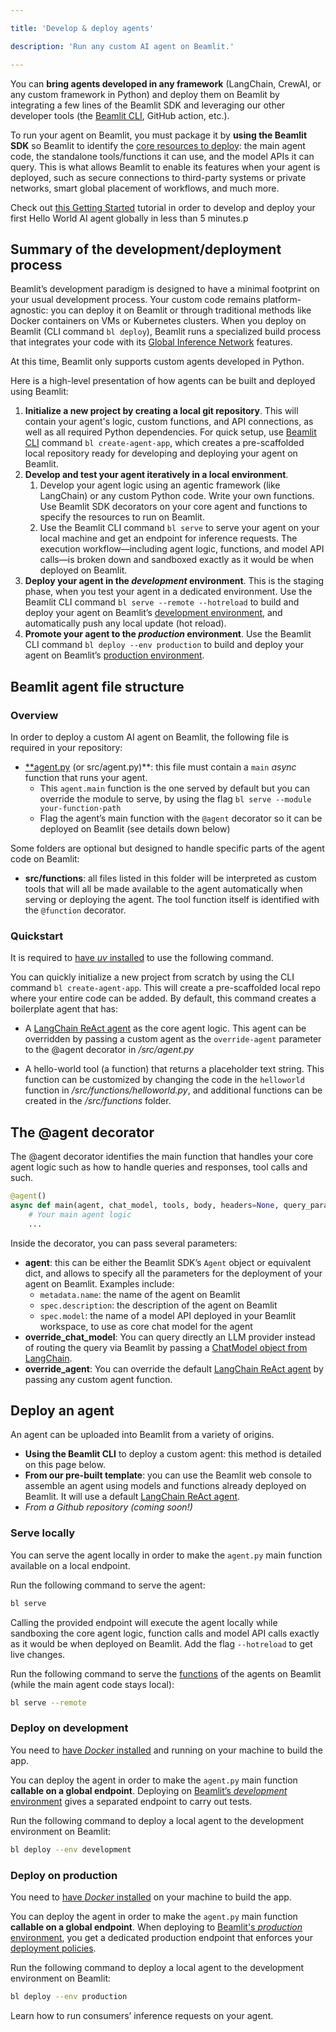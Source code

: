 ```yaml
---

title: 'Develop & deploy agents'

description: 'Run any custom AI agent on Beamlit.'

---
```


You can **bring agents developed in any framework** (LangChain, CrewAI, or any custom framework in Python) and deploy them on Beamlit by integrating a few lines of the Beamlit SDK and leveraging our other developer tools (the [Beamlit CLI](../cli-reference), GitHub action, etc.).

To run your agent on Beamlit, you must package it by **using the Beamlit SDK** so Beamlit to identify the [core resources to deploy](Overview): the main agent code, the standalone tools/functions it can use, and the model APIs it can query. This is what allows Beamlit to enable its features when your agent is deployed, such as secure connections to third-party systems or private networks, smart global placement of workflows, and much more.

<Tip>Check out [this Getting Started](../Get-started) tutorial in order to develop and deploy your first Hello World AI agent globally in less than 5 minutes.p</Tip>

## Summary of the development/deployment process

Beamlit’s development paradigm is designed to have a minimal footprint on your usual development process. Your custom code remains platform-agnostic: you can deploy it on Beamlit or through traditional methods like Docker containers on VMs or Kubernetes clusters. When you deploy on Beamlit (CLI command `bl deploy`), Beamlit runs a specialized build process that integrates your code with its [Global Inference Network](../Models/Global-Inference-Network) features.

<Warning>At this time, Beamlit only supports custom agents developed in Python.</Warning>

Here is a high-level presentation of how agents can be built and deployed using Beamlit:

1. **Initialize a new project by creating a local git repository**. This will contain your agent's logic, custom functions, and API connections, as well as all required Python dependencies. For quick setup, use [Beamlit CLI](../cli-reference) command `bl create-agent-app`, which creates a pre-scaffolded local repository ready for developing and deploying your agent on Beamlit.
2. **Develop and test your agent iteratively in a local environment**. 
    1. Develop your agent logic using an agentic framework (like LangChain) or any custom Python code. Write your own functions. Use Beamlit SDK decorators on your core agent and functions to specify the resources to run on Beamlit.
    2. Use the Beamlit CLI command `bl serve` to serve your agent on your local machine and get an endpoint for inference requests. The execution workflow—including agent logic, functions, and model API calls—is broken down and sandboxed exactly as it would be when deployed on Beamlit.
3. **Deploy your agent in the *development* environment**. This is the staging phase, when you test your agent in a dedicated environment. Use the Beamlit CLI command `bl serve --remote --hotreload` to build and deploy your agent on Beamlit’s [development environment](../Model-Governance/Environments), and automatically push any local update (hot reload).
4. **Promote your agent to the *production* environment**. Use the Beamlit CLI command `bl deploy --env production` to build and deploy your agent on Beamlit’s [production environment](../Model-Governance/Environments).

## Beamlit agent file structure

### Overview

In order to deploy a custom AI agent on Beamlit, the following file is required in your repository:

- [**agent.py](http://agent.py) (or src/agent.py)**: this file must contain a `main` *async* function that runs your agent.
    - This `agent.main` function is the one served by default but you can override the module to serve, by using the flag `bl serve --module your-function-path`
    - Flag the agent’s main function with the `@agent` decorator so it can be deployed on Beamlit (see details down below)

Some folders are optional but designed to handle specific parts of the agent code on Beamlit:

- **src/functions**: all files listed in this folder will be interpreted as custom tools that will all be made available to the agent automatically when serving or deploying the agent. The tool function itself is identified with the `@function` decorator.

### Quickstart

<Warning>It is required to [have *uv* installed](https://docs.astral.sh/uv/getting-started/installation/) to use the following command.</Warning>

You can quickly initialize a new project from scratch by using the CLI command  `bl create-agent-app`. This will create a pre-scaffolded local repo where your entire code can be added. By default, this command creates a boilerplate agent that has:

- A [LangChain ReAct agent](https://api.python.langchain.com/en/latest/agents/langchain.agents.react.agent.create_react_agent.html) as the core agent logic. This agent can be overridden by passing a custom agent as the `override-agent` parameter to the @agent decorator in */src/agent.py*

- A hello-world tool (a function) that returns a placeholder text string. This function can be customized by changing the code in the `helloworld` function in */src/functions/helloworld.py*, and additional functions can be created in the */src/functions* folder.

## The @agent decorator

The @agent decorator identifies the main function that handles your core agent logic such as how to handle queries and responses, tool calls and such.

```python
@agent()
async def main(agent, chat_model, tools, body, headers=None, query_params=None, **_):
	# Your main agent logic
	...
```

Inside the decorator, you can pass several parameters:

- **agent**: this can be either the Beamlit SDK’s `Agent` object or equivalent dict, and allows to specify all the parameters for the deployment of your agent on Beamlit. Examples include:
    - `metadata.name`: the name of the agent on Beamlit
    - `spec.description`: the description of the agent on Beamlit
    - `spec.model`: the name of a model API deployed in your Beamlit workspace, to use as core chat model for the agent
- **override_chat_model**: You can query directly an LLM provider instead of routing the query via Beamlit by passing a [ChatModel object from LangChain](https://python.langchain.com/docs/integrations/chat/).
- **override_agent**: You can override the default [LangChain ReAct agent](https://api.python.langchain.com/en/latest/agents/langchain.agents.react.agent.create_react_agent.html) by passing any custom agent function.

## Deploy an agent

An agent can be uploaded into Beamlit from a variety of origins.

- **Using the Beamlit CLI** to deploy a custom agent: this method is detailed on this page below.
- **From our pre-built template**: you can use the Beamlit web console to assemble an agent using models and functions already deployed on Beamlit. It will use a default [LangChain ReAct agent](https://api.python.langchain.com/en/latest/agents/langchain.agents.react.agent.create_react_agent.html).
- *From a Github repository (coming soon!)*

### Serve locally

You can serve the agent locally in order to make the `agent.py` main function available on a local endpoint. 

Run the following command to serve the agent:

```bash
bl serve
```

Calling the provided endpoint will execute the agent locally while sandboxing the core agent logic, function calls and model API calls exactly as it would be when deployed on Beamlit. Add the flag `--hotreload`  to get live changes.

Run the following command to serve the [functions](../Functions/Overview) of the agents on Beamlit (while the main agent code stays local):

```bash
bl serve --remote
```

### Deploy on development

<Warning>You need to [have *Docker* installed](https://docs.docker.com/get-started/get-docker/) and running on your machine to build the app.</Warning>

You can deploy the agent in order to make the `agent.py` main function **callable on a global endpoint**. Deploying on [Beamlit’s *development* environment](../Model-Governance/Environments) gives a separated endpoint to carry out tests.

Run the following command to deploy a local agent to the development environment on Beamlit:

```bash
bl deploy --env development
```

### Deploy on production

<Warning>You need to [have *Docker* installed](https://docs.docker.com/get-started/get-docker/) on your machine to build the app.</Warning>

You can deploy the agent in order to make the `agent.py` main function **callable on a global endpoint**. When deploying to [Beamlit's *production* environment](../Model-Governance/Environments%2013847e47b1ea81ac9677d81f847741bd), you get a dedicated production endpoint that enforces your [deployment policies](../Model-Governance/Policies).

Run the following command to deploy a local agent to the development environment on Beamlit:

```bash
bl deploy --env production
```

<Card title="Query agents" icon="bolt" href="/Agents/Query-agents">
Learn how to run consumers’ inference requests on your agent. 
</Card>